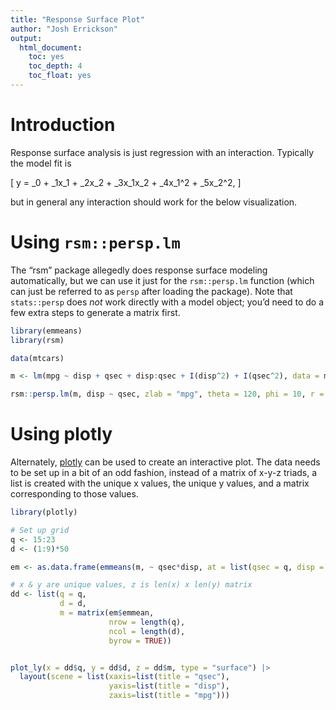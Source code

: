 ```yaml
---
title: "Response Surface Plot"
author: "Josh Errickson"
output:
  html_document:
    toc: yes
    toc_depth: 4
    toc_float: yes
---
```


# Introduction

Response surface analysis is just regression with an interaction. Typically the model fit is

\[
    y = \beta_0 + \beta_1x_1 + \beta_2x_2 + \beta_3x_1x_2 + \beta_4x_1^2 + \beta_5x_2^2,
\]

but in general any interaction should work for the below visualization.

# Using `rsm::persp.lm`

The "rsm" package allegedly does response surface modeling automatically, but we
can use it just for the `rsm::persp.lm` function (which can just be referred to
as `persp` after loading the package). Note that `stats::persp` does *not* work
directly with a model object; you'd need to do a few extra steps to generate a
matrix first.

```r
library(emmeans)
library(rsm)

data(mtcars)

m <- lm(mpg ~ disp + qsec + disp:qsec + I(disp^2) + I(qsec^2), data = mtcars)

rsm::persp.lm(m, disp ~ qsec, zlab = "mpg", theta = 120, phi = 10, r = 10)
```

# Using plotly

Alternately, [plotly](https://plotly.com/r/) can be used to create an
interactive plot. The data needs to be set up in a bit of an odd fashion,
instead of a matrix of x-y-z triads, a list is created with the unique x values,
the unique y values, and a matrix corresponding to those values.

```r

library(plotly)

# Set up grid
q <- 15:23
d <- (1:9)*50

em <- as.data.frame(emmeans(m, ~ qsec*disp, at = list(qsec = q, disp = d)))

# x & y are unique values, z is len(x) x len(y) matrix
dd <- list(q = q,
           d = d,
           m = matrix(em$emmean,
                      nrow = length(q),
                      ncol = length(d),
                      byrow = TRUE))


plot_ly(x = dd$q, y = dd$d, z = dd$m, type = "surface") |>
  layout(scene = list(xaxis=list(title = "qsec"),
                      yaxis=list(title = "disp"),
                      zaxis=list(title = "mpg")))
```
